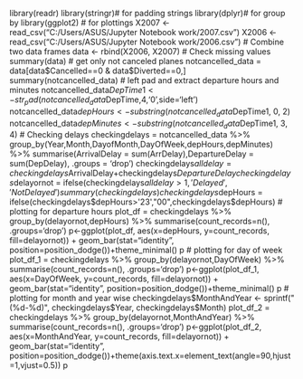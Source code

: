 library(readr)
library(stringr)# for padding strings
library(dplyr)# for group by
library(ggplot2) # for plottings
X2007 <- read_csv("C:/Users/ASUS/Jupyter Notebook work/2007.csv")
X2006 <- read_csv("C:/Users/ASUS/Jupyter Notebook work/2006.csv")
# Combine two data frames
data <- rbind(X2006, X2007)
# Check missing values
summary(data)
# get only not canceled planes
notcancelled_data = data[data$Cancelled==0 & data$Diverted==0,]
summary(notcancelled_data)
# left pad and extract departure hours and minutes
notcancelled_data$DepTime1 <- str_pad(notcancelled_data$DepTime,4,'0',side='left')
notcancelled_data$depHours <- substring(notcancelled_data$DepTime1, 0, 2)
notcancelled_data$depMinutes <- substring(notcancelled_data$DepTime1, 3, 4)
# Checking delays
checkingdelays = notcancelled_data %>% group_by(Year,Month,DayofMonth,DayOfWeek,depHours,depMinutes) %>% summarise(ArrivalDelay = sum(ArrDelay),DepartureDelay = sum(DepDelay), .groups = 'drop')
checkingdelays$alldelay = checkingdelays$ArrivalDelay+checkingdelays$DepartureDelay
checkingdelays$delayornot = ifelse(checkingdelays$alldelay>1,'Delayed','Not Delayed')
summary(checkingdelays)
checkingdelays$depHours = ifelse(checkingdelays$depHours>'23',"00",checkingdelays$depHours)
# plotting for departure hours
plot_df = checkingdelays %>% group_by(delayornot,depHours) %>% summarise(count_records=n(), .groups='drop')
p<-ggplot(plot_df, aes(x=depHours, y=count_records, fill=delayornot)) +
  geom_bar(stat="identity", position=position_dodge())+theme_minimal()
p
# plotting for day of week
plot_df_1 = checkingdelays %>% group_by(delayornot,DayOfWeek) %>% summarise(count_records=n(), .groups='drop')
p<-ggplot(plot_df_1, aes(x=DayOfWeek, y=count_records, fill=delayornot)) +
  geom_bar(stat="identity", position=position_dodge())+theme_minimal()
p
# plotting for month and year wise
checkingdelays$MonthAndYear <- sprintf("(%d-%d)", checkingdelays$Year, checkingdelays$Month)
plot_df_2 = checkingdelays %>% group_by(delayornot,MonthAndYear) %>% summarise(count_records=n(), .groups='drop')
p<-ggplot(plot_df_2, aes(x=MonthAndYear, y=count_records, fill=delayornot)) +
  geom_bar(stat="identity", position=position_dodge())+theme(axis.text.x=element_text(angle=90,hjust=1,vjust=0.5))
p
